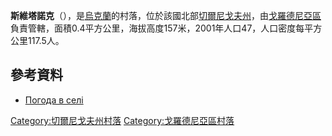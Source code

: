 {{coord|52|2|22|N|31|22|25|E|scale:100000|display=title}}

'''斯維塔諾克'''（{{lang-uk|Світанок}}），是[[烏克蘭|烏克蘭]]的村落，位於該國北部[[切爾尼戈夫州|切爾尼戈夫州]]，由[[戈羅德尼亞區|戈羅德尼亞區]]負責管轄，面積0.4平方公里，海拔高度157米，2001年人口47，人口密度每平方公里117.5人。

==參考資料==
*[http://weather.in.ua/ua/chernigovskaja/23412 Погода в селі ] {{Wayback|url=http://weather.in.ua/ua/chernigovskaja/23412 |date=20111220122733 }}

[[Category:切爾尼戈夫州村落|Category:切爾尼戈夫州村落]]
[[Category:戈羅德尼亞區村落|Category:戈羅德尼亞區村落]]


{{Chernihiv-geo-stub}}